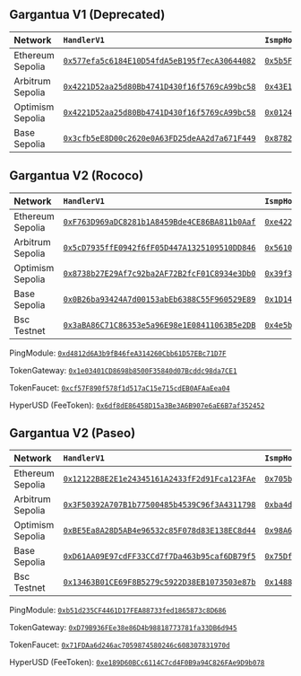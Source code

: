 ## Gargantua V1 (Deprecated)


| Network            | `HandlerV1`   | `IsmpHost`  |
|:-------------------|:--------------|:-----|
|Ethereum Sepolia    | [`0x577efa5c6184E10D54fdA5eB195f7ecA30644082`](https://sepolia.etherscan.io/address/0x577efa5c6184E10D54fdA5eB195f7ecA30644082)  | [`0x5b5F63C8f3985CaFE1CE53E6374f42AB60dE5a6B`](https://sepolia.etherscan.io/address/0x5b5F63C8f3985CaFE1CE53E6374f42AB60dE5a6B) |
|Arbitrum Sepolia    | [`0x4221D52aa25d80Bb4741D430f16f5769cA99bc58`](https://sepolia.arbiscan.io/address/0x4221D52aa25d80Bb4741D430f16f5769cA99bc58)  | [`0x43E136611Cf74E165116a47e6F9C58AFCc80Ec54`](https://sepolia.arbiscan.io/address/0x43E136611Cf74E165116a47e6F9C58AFCc80Ec54) |
|Optimism Sepolia    | [`0x4221D52aa25d80Bb4741D430f16f5769cA99bc58`](https://sepolia-optimism.etherscan.io/address/0x4221D52aa25d80Bb4741D430f16f5769cA99bc58)  | [`0x0124f458900FCd101c4CE31A9772fD2c5e6d65BF`](https://sepolia-optimism.etherscan.io/address/0x0124f458900FCd101c4CE31A9772fD2c5e6d65BF) |
|Base Sepolia        | [`0x3cfb5eE8D00c2620e0A63FD25deAA2d7a671F449`](https://sepolia.basescan.org/address/0x3cfb5eE8D00c2620e0A63FD25deAA2d7a671F449)  | [`0x87825f839d95c6021c0e821917F93aDB299eD6F8`](https://sepolia.basescan.org/address/0x87825f839d95c6021c0e821917F93aDB299eD6F8) |


## Gargantua V2 (Rococo)

| Network            | `HandlerV1`   | `IsmpHost`  |
|:-------------------|:--------------|:-----|
|Ethereum Sepolia    | [`0xF763D969aDC8281b1A8459Bde4CE86BA811b0Aaf`](https://sepolia.etherscan.io/address/0xF763D969aDC8281b1A8459Bde4CE86BA811b0Aaf)  | [`0xe4226c474A6f4BF285eA80c2f01c0942B04323e5`](https://sepolia.etherscan.io/address/0xe4226c474A6f4BF285eA80c2f01c0942B04323e5) |
|Arbitrum Sepolia    | [`0x5cD7935ffE0942f6fF05D447A1325109510DD846`](https://sepolia.arbiscan.io/address/0x5cD7935ffE0942f6fF05D447A1325109510DD846)  | [`0x56101AD00677488B3576C85e9e75d4F0a08BD627`](https://sepolia.arbiscan.io/address/0x56101AD00677488B3576C85e9e75d4F0a08BD627) |
|Optimism Sepolia    | [`0x8738b27E29Af7c92ba2AF72B2fcF01C8934e3Db0`](https://sepolia-optimism.etherscan.io/address/0x8738b27E29Af7c92ba2AF72B2fcF01C8934e3Db0)  | [`0x39f3D7a7783653a04e2970e35e5f32F0e720daeB`](https://sepolia-optimism.etherscan.io/address/0x39f3D7a7783653a04e2970e35e5f32F0e720daeB) |
|Base Sepolia        | [`0x0B26ba93424A7d00153abEb6388C55F960529E89`](https://sepolia.basescan.org/address/0x0B26ba93424A7d00153abEb6388C55F960529E89)  | [`0x1D14e30e440B8DBA9765108eC291B7b66F98Fd09`](https://sepolia.basescan.org/address/0x1D14e30e440B8DBA9765108eC291B7b66F98Fd09) |
|Bsc Testnet         | [`0x3aBA86C71C86353e5a96E98e1E08411063B5e2DB`](https://testnet.bscscan.com/address/0x3aBA86C71C86353e5a96E98e1E08411063B5e2DB)  | [`0x4e5bbdd9fE89F54157DDb64b21eD4D1CA1CDf9a6`](https://testnet.bscscan.com/address/0x4e5bbdd9fE89F54157DDb64b21eD4D1CA1CDf9a6) |

PingModule: [`0xd4812d6A3b9fB46feA314260Cbb61D57EBc71D7F`](https://contractscan.xyz/contract/0xd4812d6A3b9fB46feA314260Cbb61D57EBc71D7F)

TokenGateway: [`0x1e03401CD8698b8500F35840d07Bcddc98da7CE1`](https://contractscan.xyz/contract/0x1e03401CD8698b8500F35840d07Bcddc98da7CE1)

TokenFaucet: [`0xcf57F890f578f1d517aC15e715cdEB0AFAaEea04`](https://contractscan.xyz/contract/0xcf57F890f578f1d517aC15e715cdEB0AFAaEea04)

HyperUSD (FeeToken): [`0x6df8dE86458D15a3Be3A6B907e6aE6B7af352452`](https://contractscan.xyz/contract/0x6df8dE86458D15a3Be3A6B907e6aE6B7af352452)


## Gargantua V2 (Paseo)

| Network            | `HandlerV1`   | `IsmpHost`  |
|:-------------------|:--------------|:-----|
|Ethereum Sepolia    | [`0x12122B8E2E1e24345161A2433fF2d91Fca123FAe`](https://sepolia.etherscan.io/address/0x12122B8E2E1e24345161A2433fF2d91Fca123FAe)  | [`0x705ba08d072f26bB92C8f71B7E37a3c7aEA5Ecb1`](https://sepolia.etherscan.io/address/0x705ba08d072f26bB92C8f71B7E37a3c7aEA5Ecb1) |
|Arbitrum Sepolia    | [`0x3F50392A707B1b77500485b4539C96f3A4311798`](https://sepolia.arbiscan.io/address/0x3F50392A707B1b77500485b4539C96f3A4311798)  | [`0xba4deE7C228cB81DB2f7a05CA27444d9a20f4A41`](https://sepolia.arbiscan.io/address/0xba4deE7C228cB81DB2f7a05CA27444d9a20f4A41) |
|Optimism Sepolia    | [`0xBE5Ea8A28D5AB4e96532c85F078d83E138EC8d44`](https://sepolia-optimism.etherscan.io/address/0xBE5Ea8A28D5AB4e96532c85F078d83E138EC8d44)  | [`0x98A6A9c780D7d54aEF9aBd08c55C9ADc17de48A0`](https://sepolia-optimism.etherscan.io/address/0x98A6A9c780D7d54aEF9aBd08c55C9ADc17de48A0) |
|Base Sepolia        | [`0xD61AA09E97cdFF33CCd7f7Da463b95caf6DB79f5`](https://sepolia.basescan.org/address/0xD61AA09E97cdFF33CCd7f7Da463b95caf6DB79f5)  | [`0x75Df12dc3e0a32f69DD0F7470dE4eFF5D75C72b0`](https://sepolia.basescan.org/address/0x75Df12dc3e0a32f69DD0F7470dE4eFF5D75C72b0) |
|Bsc Testnet         | [`0x13463B01CE69F8B5279c5922D38EB1073503e87b`](https://testnet.bscscan.com/address/0x13463B01CE69F8B5279c5922D38EB1073503e87b)  | [`0x1488f22baf2027D6e28D79b6F38EB2CfdfE48d62`](https://testnet.bscscan.com/address/0x1488f22baf2027D6e28D79b6F38EB2CfdfE48d62) |

PingModule: [`0xb51d235CF4461D17FEA88733fed1865873c8D686`](https://contractscan.xyz/contract/0xb51d235CF4461D17FEA88733fed1865873c8D686)

TokenGateway: [`0xD79B936FEe38e86D4b98818773781fa33DB6d945`](https://contractscan.xyz/contract/0xD79B936FEe38e86D4b98818773781fa33DB6d945)

TokenFaucet: [`0x71FDAa6d246ac7059874580246c608307831970d`](https://contractscan.xyz/contract/0x71FDAa6d246ac7059874580246c608307831970d)

HyperUSD (FeeToken): [`0xe189D60BCc6114C7cd4F0B9a94C826FAe9D9b078`](https://contractscan.xyz/contract/0xe189D60BCc6114C7cd4F0B9a94C826FAe9D9b078)
